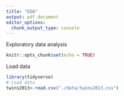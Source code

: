 ```yaml
---
title: "EDA"
output: pdf_document
editor_options: 
  chunk_output_type: console
---
```


Exploratory data analysis

```r
knitr::opts_chunk$set(echo = TRUE)
```
Load data
```r
library(tidyverse)
# Load data
twins2013<-read.csv("./data/twins2013.csv")
```